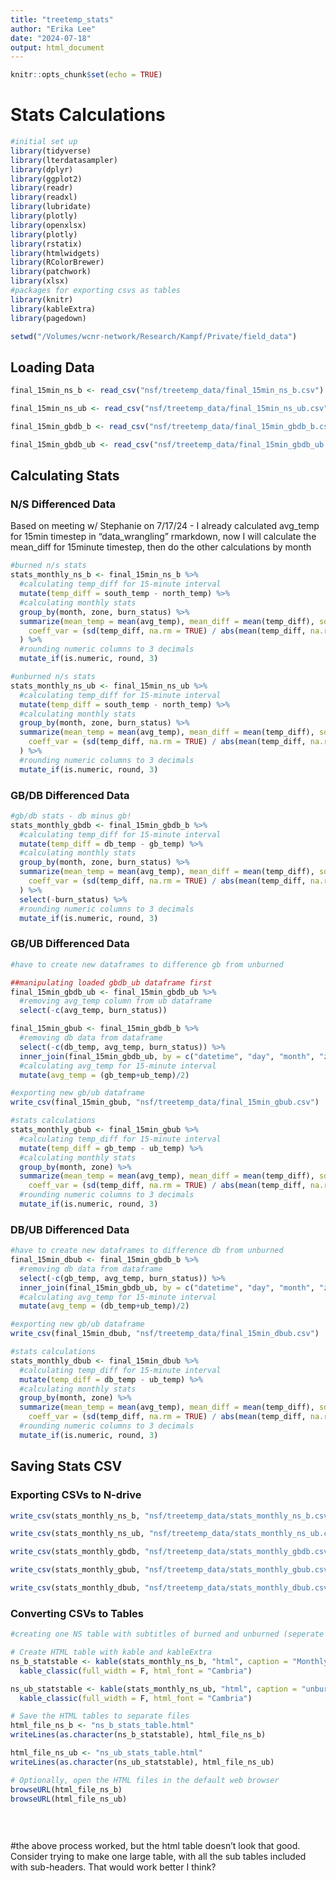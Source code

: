 ```yaml
---
title: "treetemp_stats"
author: "Erika Lee"
date: "2024-07-18"
output: html_document
---
```


```r
knitr::opts_chunk$set(echo = TRUE)
```

# Stats Calculations

```r
#initial set up
library(tidyverse)
library(lterdatasampler)
library(dplyr)
library(ggplot2)
library(readr)
library(readxl)
library(lubridate)
library(plotly)
library(openxlsx)
library(plotly)
library(rstatix)
library(htmlwidgets)
library(RColorBrewer)
library(patchwork)
library(xlsx)
#packages for exporting csvs as tables
library(knitr)
library(kableExtra)
library(pagedown)

setwd("/Volumes/wcnr-network/Research/Kampf/Private/field_data")
```

## Loading Data

```r
final_15min_ns_b <- read_csv("nsf/treetemp_data/final_15min_ns_b.csv")

final_15min_ns_ub <- read_csv("nsf/treetemp_data/final_15min_ns_ub.csv")

final_15min_gbdb_b <- read_csv("nsf/treetemp_data/final_15min_gbdb_b.csv")

final_15min_gbdb_ub <- read_csv("nsf/treetemp_data/final_15min_gbdb_ub.csv")
```

## Calculating Stats

### N/S Differenced Data

Based on meeting w/ Stephanie on 7/17/24 - I already calculated avg_temp for 15min timestep in "data_wrangling" rmarkdown, now I will calculate the mean_diff for 15minute timestep, then do the other calculations by month

```r
#burned n/s stats
stats_monthly_ns_b <- final_15min_ns_b %>%
  #calculating temp_diff for 15-minute interval
  mutate(temp_diff = south_temp - north_temp) %>%
  #calculating monthly stats
  group_by(month, zone, burn_status) %>%
  summarize(mean_temp = mean(avg_temp), mean_diff = mean(temp_diff), sd = sd(temp_diff, na.rm = TRUE),
    coeff_var = (sd(temp_diff, na.rm = TRUE) / abs(mean(temp_diff, na.rm = TRUE))) * 100
  ) %>%
  #rounding numeric columns to 3 decimals
  mutate_if(is.numeric, round, 3)
```

```r
#unburned n/s stats
stats_monthly_ns_ub <- final_15min_ns_ub %>%
  #calculating temp_diff for 15-minute interval
  mutate(temp_diff = south_temp - north_temp) %>%
  #calculating monthly stats
  group_by(month, zone, burn_status) %>%
  summarize(mean_temp = mean(avg_temp), mean_diff = mean(temp_diff), sd = sd(temp_diff, na.rm = TRUE),
    coeff_var = (sd(temp_diff, na.rm = TRUE) / abs(mean(temp_diff, na.rm = TRUE))) * 100
  ) %>%
  #rounding numeric columns to 3 decimals
  mutate_if(is.numeric, round, 3)
```

### GB/DB Differenced Data

```r
#gb/db stats - db minus gb! 
stats_monthly_gbdb <- final_15min_gbdb_b %>%
  #calculating temp_diff for 15-minute interval
  mutate(temp_diff = db_temp - gb_temp) %>%
  #calculating monthly stats
  group_by(month, zone, burn_status) %>%
  summarize(mean_temp = mean(avg_temp), mean_diff = mean(temp_diff), sd = sd(temp_diff, na.rm = TRUE),
    coeff_var = (sd(temp_diff, na.rm = TRUE) / abs(mean(temp_diff, na.rm = TRUE))) * 100
  ) %>%
  select(-burn_status) %>%
  #rounding numeric columns to 3 decimals
  mutate_if(is.numeric, round, 3)
```

### GB/UB Differenced Data

```r
#have to create new dataframes to difference gb from unburned

##manipulating loaded gbdb_ub dataframe first
final_15min_gbdb_ub <- final_15min_gbdb_ub %>%
  #removing avg_temp column from ub dataframe
  select(-c(avg_temp, burn_status))

final_15min_gbub <- final_15min_gbdb_b %>%
  #removing db data from dataframe
  select(-c(db_temp, avg_temp, burn_status)) %>%
  inner_join(final_15min_gbdb_ub, by = c("datetime", "day", "month", "zone", "aspect")) %>%
  #calculating avg_temp for 15-minute interval
  mutate(avg_temp = (gb_temp+ub_temp)/2) 
```

```r
#exporting new gb/ub dataframe
write_csv(final_15min_gbub, "nsf/treetemp_data/final_15min_gbub.csv")
```

```r
#stats calculations
stats_monthly_gbub <- final_15min_gbub %>%
  #calculating temp_diff for 15-minute interval
  mutate(temp_diff = gb_temp - ub_temp) %>%
  #calculating monthly stats
  group_by(month, zone) %>%
  summarize(mean_temp = mean(avg_temp), mean_diff = mean(temp_diff), sd = sd(temp_diff, na.rm = TRUE),
    coeff_var = (sd(temp_diff, na.rm = TRUE) / abs(mean(temp_diff, na.rm = TRUE))) * 100) %>%
  #rounding numeric columns to 3 decimals
  mutate_if(is.numeric, round, 3)
```

### DB/UB Differenced Data

```r
#have to create new dataframes to difference db from unburned
final_15min_dbub <- final_15min_gbdb_b %>%
  #removing db data from dataframe
  select(-c(gb_temp, avg_temp, burn_status)) %>%
  inner_join(final_15min_gbdb_ub, by = c("datetime", "day", "month", "zone", "aspect")) %>%
  #calculating avg_temp for 15-minute interval
  mutate(avg_temp = (db_temp+ub_temp)/2)
```

```r
#exporting new gb/ub dataframe
write_csv(final_15min_dbub, "nsf/treetemp_data/final_15min_dbub.csv")
```

```r
#stats calculations
stats_monthly_dbub <- final_15min_dbub %>%
  #calculating temp_diff for 15-minute interval
  mutate(temp_diff = db_temp - ub_temp) %>%
  #calculating monthly stats
  group_by(month, zone) %>%
  summarize(mean_temp = mean(avg_temp), mean_diff = mean(temp_diff), sd = sd(temp_diff, na.rm = TRUE),
    coeff_var = (sd(temp_diff, na.rm = TRUE) / abs(mean(temp_diff, na.rm = TRUE))) * 100) %>%
  #rounding numeric columns to 3 decimals
  mutate_if(is.numeric, round, 3)
```

## Saving Stats CSV

### Exporting CSVs to N-drive

```r
write_csv(stats_monthly_ns_b, "nsf/treetemp_data/stats_monthly_ns_b.csv")

write_csv(stats_monthly_ns_ub, "nsf/treetemp_data/stats_monthly_ns_ub.csv")

write_csv(stats_monthly_gbdb, "nsf/treetemp_data/stats_monthly_gbdb.csv")

write_csv(stats_monthly_gbub, "nsf/treetemp_data/stats_monthly_gbub.csv")

write_csv(stats_monthly_dbub, "nsf/treetemp_data/stats_monthly_dbub.csv")
```

### Converting CSVs to Tables

```r
#creating one NS table with subtitles of burned and unburned (seperate tables)

# Create HTML table with kable and kableExtra
ns_b_statstable <- kable(stats_monthly_ns_b, "html", caption = "Monthly Statistics of North and South Aspect Tree Temp Comparison, for Burned Zone") %>%
  kable_classic(full_width = F, html_font = "Cambria")

ns_ub_statstable <- kable(stats_monthly_ns_ub, "html", caption = "unburned") %>%
  kable_classic(full_width = F, html_font = "Cambria")

# Save the HTML tables to separate files
html_file_ns_b <- "ns_b_stats_table.html"
writeLines(as.character(ns_b_statstable), html_file_ns_b)

html_file_ns_ub <- "ns_ub_stats_table.html"
writeLines(as.character(ns_ub_statstable), html_file_ns_ub)

# Optionally, open the HTML files in the default web browser
browseURL(html_file_ns_b)
browseURL(html_file_ns_ub)
```

\

```r

```

#the above process worked, but the html table doesn't look that good. Consider trying to make one large table, with all the sub tables included with sub-headers. That would work better I think?
